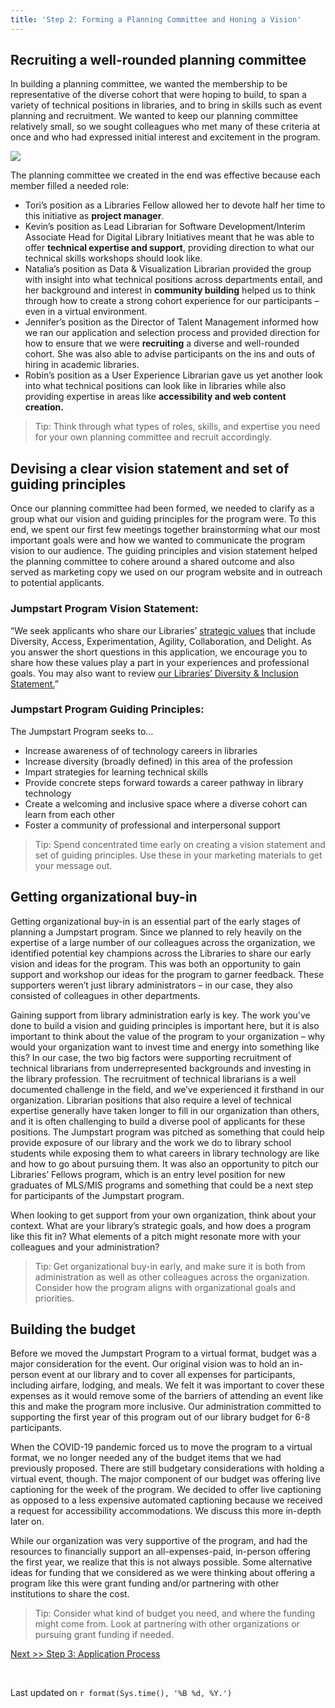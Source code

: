 ```yaml
---
title: 'Step 2: Forming a Planning Committee and Honing a Vision'
---
```


## Recruiting a well-rounded planning committee ##

In building a planning committee, we wanted the membership to be representative of the diverse cohort that were hoping to build, to span a variety of technical positions in libraries, and to bring in skills such as event planning and recruitment. We wanted to keep our planning committee relatively small, so we sought colleagues who met many of these criteria at once and who had expressed initial interest and excitement in the program. 

![](./images/committee.png)

The planning committee we created in the end was effective because each member filled a needed role: 
  
- Tori’s position as a Libraries Fellow allowed her to devote half her time to this initiative as **project manager**. 
- Kevin’s position as Lead Librarian for Software Development/Interim Associate Head for Digital Library Initiatives meant that he was able to offer **technical expertise and support**, providing direction to what our technical skills workshops should look like. 
- Natalia’s position as Data & Visualization Librarian provided the group with insight into what technical positions across departments entail, and her background and interest in **community building** helped us to think through how to create a strong cohort experience for our participants -- even in a virtual environment. 
- Jennifer’s position as the Director of Talent Management informed how we ran our application and selection process and provided direction for how to ensure that we were **recruiting** a diverse and well-rounded cohort. She was also able to advise participants on the ins and outs of hiring in academic libraries. 
- Robin’s position as a User Experience Librarian gave us yet another look into what technical positions can look like in libraries while also providing expertise in areas like **accessibility and web content creation.** 

> Tip: Think through what types of roles, skills, and expertise you need for your own planning committee and recruit accordingly.

## Devising a clear vision statement and set of guiding principles ##
Once our planning committee had been formed, we needed to clarify as a group what our vision and guiding principles for the program were. To this end, we spent our first few meetings together brainstorming what our most important goals were and how we wanted to communicate the program vision to our audience. The guiding principles and vision statement helped the planning committee to cohere around a shared outcome and also served as marketing copy we used on our program website and in outreach to potential applicants.

### Jumpstart Program Vision Statement: ###
  
  “We seek applicants who share our Libraries’ [strategic values](https://docs.google.com/document/d/12wc4flrnVizBvBG0ncoQpG9G43xJ0CwFhvW01N5UpPg/edit) that include Diversity, Access, Experimentation, Agility, Collaboration, and Delight. As you answer the short questions in this application, we encourage you to share how these values play a part in your experiences and professional goals. You may also want to review [our Libraries’ Diversity & Inclusion Statement.](https://www.lib.ncsu.edu/equity-diversity-inclusion)”

### Jumpstart Program Guiding Principles: ### 
  
The Jumpstart Program seeks to...

- Increase awareness of of technology careers in libraries
- Increase diversity (broadly defined) in this area of the profession
- Impart strategies for learning technical skills
- Provide concrete steps forward towards a career pathway in library technology
- Create a welcoming and inclusive space where a diverse cohort can learn from each other
- Foster a community of professional and interpersonal support

> Tip: Spend concentrated time early on creating a vision statement and set of guiding principles. Use these in your marketing materials to get your message out.

## Getting organizational buy-in ##

Getting organizational buy-in is an essential part of the early stages of planning a Jumpstart program. Since we planned to rely heavily on the expertise of a large number of our colleagues across the organization, we identified potential key champions across the Libraries to share our early vision and ideas for the program. This was both an opportunity to gain support and workshop our ideas for the program to garner feedback. These supporters weren’t just library administrators -- in our case, they also consisted of colleagues in other departments.

Gaining support from library administration early is key. The work you’ve done to build a vision and guiding principles is important here, but it is also important to think about the value of the program to your organization -- why would your organization want to invest time and energy into something like this? In our case, the two big factors were supporting recruitment of technical librarians from underrepresented backgrounds and investing in the library profession. The recruitment of technical librarians is a well documented challenge in the field, and we’ve experienced it firsthand in our organization. Librarian positions that also require a level of technical expertise generally have taken longer to fill in our organization than others, and it is often challenging to build a diverse pool of applicants for these positions. The Jumpstart program was pitched as something that could help provide exposure of our library and the work we do to library school students while exposing them to what careers in library technology are like and how to go about pursuing them. It was also an opportunity to pitch our Libraries’ Fellows program, which is an entry level position for new graduates of MLS/MIS programs and something that could be a next step for participants of the Jumpstart program.

When looking to get support from your own organization, think about your context. What are your library’s strategic goals, and how does a program like this fit in? What elements of a pitch might resonate more with your colleagues and your administration?
  
> Tip: Get organizational buy-in early, and make sure it is both from administration as well as other colleagues across the organization. Consider how the program aligns with organizational goals and priorities.

## Building the budget ##

Before we moved the Jumpstart Program to a virtual format, budget was a major consideration for the event. Our original vision was to hold an in-person event at our library and to cover all expenses for participants, including airfare, lodging, and meals. We felt it was important to cover these expenses as it would remove some of the barriers of attending an event like this and make the program more inclusive. Our administration committed to supporting the first year of this program out of our library budget for 6-8 participants.

When the COVID-19 pandemic forced us to move the program to a virtual format, we no longer needed any of the budget items that we had previously proposed. There are still budgetary considerations with holding a virtual event, though. The major component of our budget was offering live captioning for the week of the program. We decided to offer live captioning as opposed to a less expensive automated captioning because we received a request for accessibility accommodations. We discuss this more in-depth later on.

While our organization was very supportive of the program, and had the resources to financially support an all-expenses-paid, in-person offering the first year, we realize that this is not always possible. Some alternative ideas for funding that we considered as we were thinking about offering a program like this were grant funding and/or partnering with other institutions to share the cost. 

> Tip: Consider what kind of budget you need, and where the funding might come from. Look at partnering with other organizations or pursuing grant funding if needed.

[Next >> Step 3: Application Process](https://ncsu-libraries.github.io/jumpstart-framework/application.html)

<br>

Last updated on `r format(Sys.time(), '%B %d, %Y.')`
